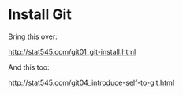 # Install Git

Bring this over:

<http://stat545.com/git01_git-install.html>

And this too:

<http://stat545.com/git04_introduce-self-to-git.html>
